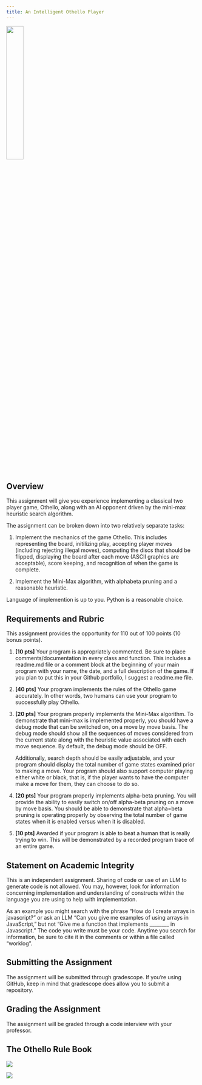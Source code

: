 ```yaml
---
title: An Intelligent Othello Player
---
```


![](images/othello1.jpeg){width=30% fig-align="center"}

## Overview

This assignment will give you experience implementing a classical two player game, Othello, along with an AI opponent driven by the mini-max heuristic search algorithm.

The assignment can be broken down into two relatively separate tasks:

1. Implement the mechanics of the game Othello. This includes representing the board, initilizing play, accepting player moves (including rejecting illegal moves), computing the discs that should be flipped, displaying the board after each move (ASCII graphics are acceptable), score keeping, and recognition of when the game is complete.

2. Implement the Mini-Max algorithm, with alphabeta pruning and a reasonable heuristic.

Language of implemention is up to you. Python is a reasonable choice.

## Requirements and Rubric

This assignment provides the opportunity for 110 out of 100 points (10 bonus points).

1. **[10 pts]** Your program is appropriately commented. Be sure to place comments/documentation in every class and function. This includes a readme.md file or a comment block at the beginning of your main program with your name, the date, and a full description of the game. If you plan to put this in your Github portfolio, I suggest a readme.me file.

2. **[40 pts]** Your program implements the rules of the Othello game accurately. In other words, two humans can use your program to successfully play Othello.

3. **[20 pts]** Your program properly implements the Mini-Max algorithm. To demonstrate that mini-max is implemented properly, you should have a debug mode that can be switched on, on a move by move basis. The debug mode should show all the sequences of moves considered from the current state along with the heuristic value associated with each move sequence. By default, the debug mode should be OFF. 

    Additionally, search depth should be easily adjustable, and your program should display the total number of game states examined prior to making a move. Your program should also support computer playing either white or black, that is, if the player wants to have the computer make a move for them, they can choose to do so. 

4. **[20 pts]** Your program properly implements alpha-beta pruning. You will provide the ability to easily switch on/off alpha-beta pruning on a move by move basis. You should be able to demonstrate that alpha=beta pruning is operating properly by observing the total number of game states when it is enabled versus when it is disabled.

5. **[10 pts]** Awarded if your program is able to beat a human that is really trying to win. This will be demonstrated by a recorded program trace of an entire game.


## Statement on Academic Integrity

This is an independent assignment. Sharing of code or use of an LLM to generate code is not allowed. You may, however, look for information concerning implementation and understanding of constructs within the language you are using to help with implementation. 

As an example you might search with the phrase "How do I create arrays in javascript?" or ask an LLM "Can you give me examples of using arrays in JavaScript," but not "Give me a function that implements \_\_\_\_\_\_\_\_ in Javascript." The code you write must be your code. Anytime you search for information, be sure to cite it in the comments or within a file called "worklog".


## Submitting the Assignment

The assignment will be submitted through gradescope. If you're using GitHub, keep in mind that gradescope does allow you to submit a repository. 

## Grading the Assignment

The assignment will be graded through a code interview with your professor.

## The Othello Rule Book

![](images/othello2.jpeg)

![](images/othello3.jpeg)